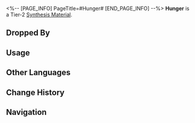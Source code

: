 <%-- [PAGE_INFO]
PageTitle=#Hunger#
[END_PAGE_INFO] --%>
{{Item Infobox
|id          = 181015
|image       = Item Hunger.png{{subst:void|<!--$UPLOAD:<<SpriteOutput/ItemFigures/181015.png>-<Item Hunger.png>-<Item Icons>>-->}}
|type        = Synthesis Material
|invCategory = Other Materials
|rarity      = 2
|effect      = 
|description = Tier 2 Synthesis Material
|source1     = [[The Reverie Hotel: Memory Zone Meme "Heartbreaker" or other enemies]]
|source2     = [[Penacony: Destructible Objects]]
}}
{{Description|In Penacony, "hunger" is an expensive spice that can make any food in the Dreamscape irresistible.<br />In the world beyond dreams, "hunger" is the smile on the lips of death.<br /><br />''"They say hunger is the best seasoning, but I just want to fill my stomach."''}}
'''Hunger''' is a Tier-2 [[Synthesis Material]].

==Dropped By==
{{Dropped By}}

==Usage==
{{Craft Usage}}

==Other Languages==
{{Other Languages
|en   = Hunger
|zhs  = 饥饿
|zht  = 饑餓
|ja   = 飢餓
|ko   = 허기
|es   = Hambre
|fr   = Faim
|ru   = Голод
|th   = Hunger
|vi   = Đói Bụng
|de   = Hunger
|id   = Hunger
|pt   = Fome
}}

==Change History==
{{Change History|2.0}}

==Navigation==
{{Synthesis Material Navbox}}